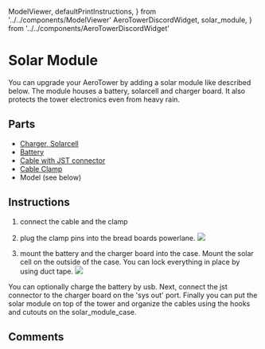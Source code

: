   ModelViewer,
  defaultPrintInstructions,
} from '../../components/ModelViewer'
  AeroTowerDiscordWidget,
  solar_module,
} from '../../components/AeroTowerDiscordWidget'

# Solar Module

You can upgrade your AeroTower by adding a solar module like described below.
The module houses a battery, solarcell and charger board.
It also protects the tower electronics even from heavy rain.

## Parts

- [Charger, Solarcell](https://de.aliexpress.com/item/1005005301675105.html?spm=a2g0o.order_list.order_list_main.5.21ef5c5fps9Fd4&gatewayAdapt=glo2deu)
- [Battery](https://amzn.eu/d/gnIZaRv)
- [Cable with JST connector](https://amzn.eu/d/5wLnmaz)
- [Cable Clamp](https://www.ebay.de/itm/124103646666)
- Model (see below)

<ModelViewer
  showDownloadLink
  url='https://raw.githubusercontent.com/urban-smart-grow/AeroTower/main/exports/solar_module_case.stl'
  printInstructions={defaultPrintInstructions}
/>

## Instructions

1. connect the cable and the clamp

1. plug the clamp pins into the bread boards powerlane.
   ![](../../public/solar_module/PXL_20230523_180510379.jpg)

1. mount the battery and the charger board into the case.
   Mount the solar cell on the outside of the case.
   You can lock everything in place by using duct tape.
   ![](../../public/solar_module/PXL_20230523_180534946.jpg)

You can optionally charge the battery by usb.
Next, connect the jst connector to the charger board on the 'sys out' port.
Finally you can put the solar module on top of the tower and organize the cables
using the hooks and cutouts on the solar_module_case.

## Comments

<AeroTowerDiscordWidget channel={solar_module} />
